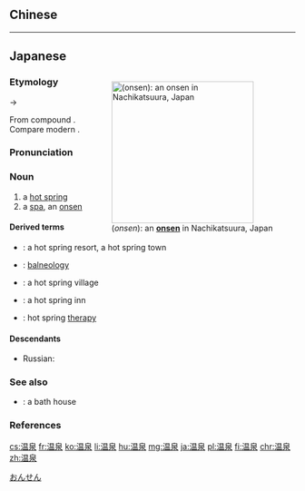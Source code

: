 {{also|溫泉}}
==Chinese==
{{zh-see|溫泉}}

----

==Japanese==
<div style="float:right;">
{{wikipedia|lang=ja}}
{{wikipedia|Onsen}}
[[Image:Onsen in Nachikatsuura, Japan.jpg|thumb|250px|{{lang|ja|温泉}} (''onsen''): an '''[[onsen]]''' in Nachikatsuura, Japan]]
</div>
{{ja-kanjitab|おん|せん|yomi=on}}

===Etymology===
{{IPAchar|/wonsen/}} → {{IPAchar|/onsen/}}

From {{etyl|ltc|ja|sort=おんせん}} compound {{m|zh|溫泉|tr=ʔwon dzjwen|lit=warm + spring}}.  Compare modern {{etyl|cmn|-}} {{zh-l|溫泉|tr=wēn quán}}.

===Pronunciation===
{{ja-pron|yomi=kanon|おんせん|acc=0|acc_ref=DJR}}

===Noun===
{{ja-noun|おんせん|kyu=溫泉|hhira=をんせん}}

# a [[hot spring]]
# a [[spa]], an [[onsen]]

====Derived terms====
{{der-top}}
* {{ja-r|温泉街|おんせんがい}}: a hot spring resort, a hot spring town
* {{ja-r|温泉学|おんせんがく}}: [[balneology]]
* {{ja-r|温泉郷|おんせんきょう}}: a hot spring village
* {{ja-r|温泉旅館|おんせん りょかん}}: a hot spring inn
* {{ja-r|温泉療法|おんせん りょうほう}}: hot spring [[therapy]]
{{der-bottom}}

====Descendants====
* Russian: {{l|ru|онсэ́н|g=m}}

===See also===
* {{ja-r|銭湯|せんとう}}: a bath house

===References===
<references/>

[[Category:ja:Bathing|おんせん]]

[[cs:温泉]]
[[fr:温泉]]
[[ko:温泉]]
[[li:温泉]]
[[hu:温泉]]
[[mg:温泉]]
[[ja:温泉]]
[[pl:温泉]]
[[fi:温泉]]
[[chr:温泉]]
[[zh:温泉]]